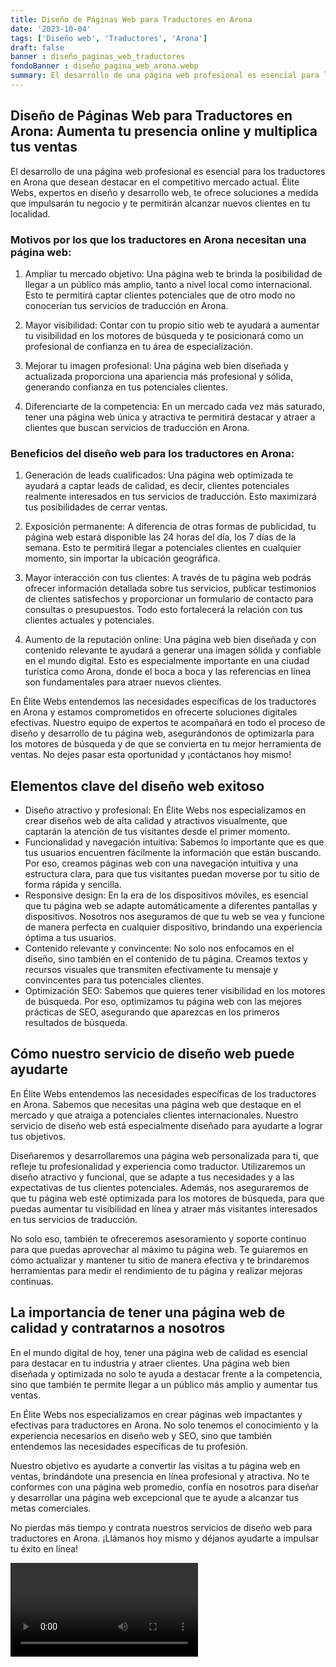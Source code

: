 ```yaml
---
title: Diseño de Páginas Web para Traductores en Arona
date: '2023-10-04'
tags: ['Diseño web', 'Traductores', 'Arona']
draft: false
banner : diseño_paginas_web_traductores
fondoBanner : diseño_pagina_web_arona.webp
summary: El desarrollo de una página web profesional es esencial para los traductores en Arona que desean destacar en el competitivo mercado actual. Élite Webs, expertos en diseño y desarrollo web, te ofrece soluciones a medida que impulsarán tu negocio y te permitirán alcanzar nuevos clientes en tu localidad.
---
```


## Diseño de Páginas Web para Traductores en Arona: Aumenta tu presencia online y multiplica tus ventas

El desarrollo de una página web profesional es esencial para los traductores en Arona que desean destacar en el competitivo mercado actual. Élite Webs, expertos en diseño y desarrollo web, te ofrece soluciones a medida que impulsarán tu negocio y te permitirán alcanzar nuevos clientes en tu localidad.

### Motivos por los que los traductores en Arona necesitan una página web:

1. Ampliar tu mercado objetivo: Una página web te brinda la posibilidad de llegar a un público más amplio, tanto a nivel local como internacional. Esto te permitirá captar clientes potenciales que de otro modo no conocerían tus servicios de traducción en Arona.

2. Mayor visibilidad: Contar con tu propio sitio web te ayudará a aumentar tu visibilidad en los motores de búsqueda y te posicionará como un profesional de confianza en tu área de especialización.

3. Mejorar tu imagen profesional: Una página web bien diseñada y actualizada proporciona una apariencia más profesional y sólida, generando confianza en tus potenciales clientes.

4. Diferenciarte de la competencia: En un mercado cada vez más saturado, tener una página web única y atractiva te permitirá destacar y atraer a clientes que buscan servicios de traducción en Arona.

### Beneficios del diseño web para los traductores en Arona:

1. Generación de leads cualificados: Una página web optimizada te ayudará a captar leads de calidad, es decir, clientes potenciales realmente interesados en tus servicios de traducción. Esto maximizará tus posibilidades de cerrar ventas.

2. Exposición permanente: A diferencia de otras formas de publicidad, tu página web estará disponible las 24 horas del día, los 7 días de la semana. Esto te permitirá llegar a potenciales clientes en cualquier momento, sin importar la ubicación geográfica.

3. Mayor interacción con tus clientes: A través de tu página web podrás ofrecer información detallada sobre tus servicios, publicar testimonios de clientes satisfechos y proporcionar un formulario de contacto para consultas o presupuestos. Todo esto fortalecerá la relación con tus clientes actuales y potenciales.

4. Aumento de la reputación online: Una página web bien diseñada y con contenido relevante te ayudará a generar una imagen sólida y confiable en el mundo digital. Esto es especialmente importante en una ciudad turística como Arona, donde el boca a boca y las referencias en línea son fundamentales para atraer nuevos clientes.

En Élite Webs entendemos las necesidades específicas de los traductores en Arona y estamos comprometidos en ofrecerte soluciones digitales efectivas. Nuestro equipo de expertos te acompañará en todo el proceso de diseño y desarrollo de tu página web, asegurándonos de optimizarla para los motores de búsqueda y de que se convierta en tu mejor herramienta de ventas. No dejes pasar esta oportunidad y ¡contáctanos hoy mismo!

<GifSeo />

<Cta />

## Elementos clave del diseño web exitoso

- Diseño atractivo y profesional: En Élite Webs nos especializamos en crear diseños web de alta calidad y atractivos visualmente, que captarán la atención de tus visitantes desde el primer momento.
- Funcionalidad y navegación intuitiva: Sabemos lo importante que es que tus usuarios encuentren fácilmente la información que están buscando. Por eso, creamos páginas web con una navegación intuitiva y una estructura clara, para que tus visitantes puedan moverse por tu sitio de forma rápida y sencilla.
- Responsive design: En la era de los dispositivos móviles, es esencial que tu página web se adapte automáticamente a diferentes pantallas y dispositivos. Nosotros nos aseguramos de que tu web se vea y funcione de manera perfecta en cualquier dispositivo, brindando una experiencia óptima a tus usuarios.
- Contenido relevante y convincente: No solo nos enfocamos en el diseño, sino también en el contenido de tu página. Creamos textos y recursos visuales que transmiten efectivamente tu mensaje y convincentes para tus potenciales clientes.
- Optimización SEO: Sabemos que quieres tener visibilidad en los motores de búsqueda. Por eso, optimizamos tu página web con las mejores prácticas de SEO, asegurando que aparezcas en los primeros resultados de búsqueda.

## Cómo nuestro servicio de diseño web puede ayudarte

En Élite Webs entendemos las necesidades específicas de los traductores en Arona. Sabemos que necesitas una página web que destaque en el mercado y que atraiga a potenciales clientes internacionales. Nuestro servicio de diseño web está especialmente diseñado para ayudarte a lograr tus objetivos.

Diseñaremos y desarrollaremos una página web personalizada para ti, que refleje tu profesionalidad y experiencia como traductor. Utilizaremos un diseño atractivo y funcional, que se adapte a tus necesidades y a las expectativas de tus clientes potenciales. Además, nos aseguraremos de que tu página web esté optimizada para los motores de búsqueda, para que puedas aumentar tu visibilidad en línea y atraer más visitantes interesados en tus servicios de traducción.

No solo eso, también te ofreceremos asesoramiento y soporte continuo para que puedas aprovechar al máximo tu página web. Te guiaremos en cómo actualizar y mantener tu sitio de manera efectiva y te brindaremos herramientas para medir el rendimiento de tu página y realizar mejoras continuas.

## La importancia de tener una página web de calidad y contratarnos a nosotros

En el mundo digital de hoy, tener una página web de calidad es esencial para destacar en tu industria y atraer clientes. Una página web bien diseñada y optimizada no solo te ayuda a destacar frente a la competencia, sino que también te permite llegar a un público más amplio y aumentar tus ventas.

En Élite Webs nos especializamos en crear páginas web impactantes y efectivas para traductores en Arona. No solo tenemos el conocimiento y la experiencia necesarios en diseño web y SEO, sino que también entendemos las necesidades específicas de tu profesión.

Nuestro objetivo es ayudarte a convertir las visitas a tu página web en ventas, brindándote una presencia en línea profesional y atractiva. No te conformes con una página web promedio, confía en nosotros para diseñar y desarrollar una página web excepcional que te ayude a alcanzar tus metas comerciales.

No pierdas más tiempo y contrata nuestros servicios de diseño web para traductores en Arona. ¡Llámanos hoy mismo y déjanos ayudarte a impulsar tu éxito en línea!

<Video />

<CtaBot job='Traductores' city='Arona'/>

<Gmaps query='Arona+españa+maps' />